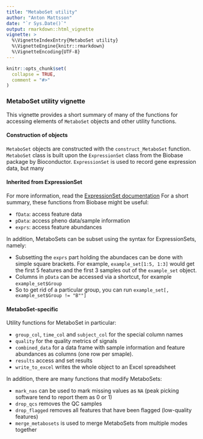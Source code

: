```yaml
---
title: "MetaboSet utility"
author: "Anton Mattsson"
date: "`r Sys.Date()`"
output: rmarkdown::html_vignette
vignette: >
  %\VignetteIndexEntry{MetaboSet utility}
  %\VignetteEngine{knitr::rmarkdown}
  %\VignetteEncoding{UTF-8}
---
```


```r
knitr::opts_chunk$set(
  collapse = TRUE,
  comment = "#>"
)
```

### MetaboSet utility vignette

This vignette provides a short summary of many of the functions for accessing elements of ```MetaboSet``` objects and other utility functions.

#### Construction of objects

```MetaboSet``` objects are constructed with the ```construct_MetaboSet``` function. ```MetaboSet``` class is built upon the ```ExpressionSet``` class from the Biobase package by Bioconductor. ```ExpressionSet``` is used to record gene expression data, but many

#### Inherited from ExpressionSet

For more information, read the [ExpressionSet documentation](https://www.bioconductor.org/packages/release/bioc/vignettes/Biobase/inst/doc/ExpressionSetIntroduction.pdf) For a short summary, these functions from Biobase might be useful:

- ```fData```: access feature data  
- ```pData```: access pheno data/sample information  
- ```exprs```: access feature abundances

In addition, MetaboSets can be subset using the syntax for ExpressionSets, namely:  

- Subsetting the ```exprs``` part holding the abundaces can be done with simple square brackets. For example, ```example_set[1:5, 1:3]``` would get the first 5 features and the first 3 samples out of the ```example_set``` object.  
- Columns in ```pData``` can be accessed via a shortcut, for example ```example_set$Group```  
- So to get rid of a particular group, you can run ```example_set[, example_set$Group != "B""]```

#### MetaboSet-specific

Utility functions for MetaboSet in particular:

- ```group_col```, ```time_col``` and ```subject_col``` for the special column names  
- ```quality``` for the quality metrics of signals  
- ```combined_data``` for a data frame with sample information and feature abundances as columns (one row per smaple).  
- ```results``` access and set results  
- ```write_to_excel``` writes the whole object to an Excel spreadsheet

In addition, there are many functions that modify MetaboSets:

- ```mark_nas``` can be used to mark missing values as ```NA``` (peak picking software tend to report them as 0 or 1)
- ```drop_qcs``` removes the QC samples  
- ```drop_flagged``` removes all features that have been flagged (low-quality features)  
- ```merge_metabosets``` is used to merge MetaboSets from multiple modes together


